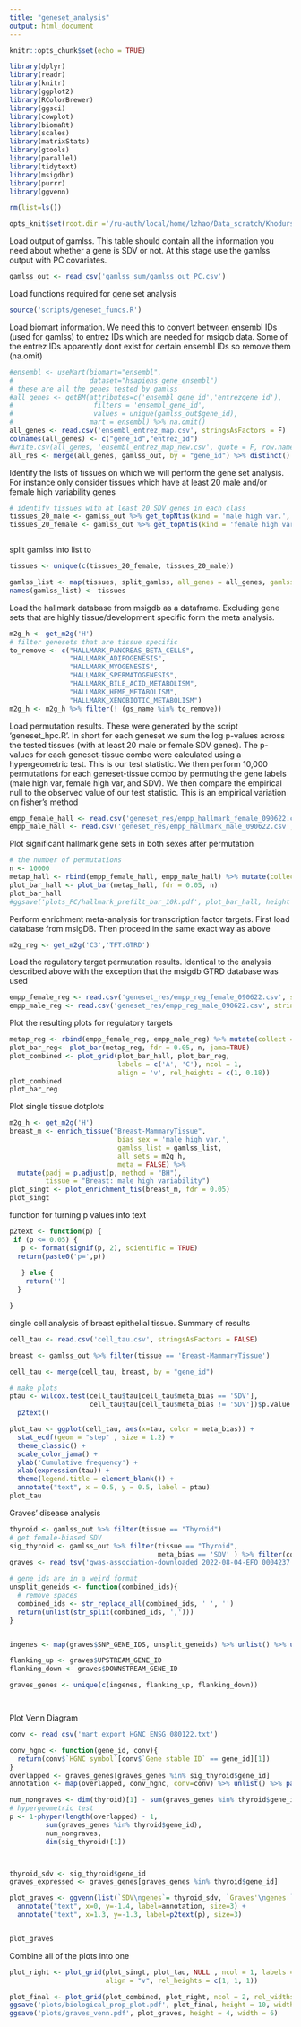 ```yaml
---
title: "geneset_analysis"
output: html_document
---
```


```r
knitr::opts_chunk$set(echo = TRUE)

library(dplyr)
library(readr)
library(knitr)
library(ggplot2)
library(RColorBrewer)
library(ggsci)
library(cowplot)
library(biomaRt)
library(scales)
library(matrixStats)
library(gtools)
library(parallel)
library(tidytext)
library(msigdbr)
library(purrr)
library(ggvenn)

rm(list=ls())

opts_knit$set(root.dir ='/ru-auth/local/home/lzhao/Data_scratch/Khodursky/sexbias_var/')

```

Load output of gamlss. This table should contain all the information you need about whether a gene
is SDV or not. At this stage use the gamlss output with PC covariates.

```r
gamlss_out <- read_csv('gamlss_sum/gamlss_out_PC.csv')

```

Load functions required for gene set analysis

```r
source('scripts/geneset_funcs.R')
```
Load biomart information. We need this to convert between ensembl IDs (used for gamlss) 
to entrez IDs which are needed for msigdb data. Some of the entrez IDs apparently dont exist 
for certain ensembl IDs so remove them (na.omit)

```r
#ensembl <- useMart(biomart="ensembl",
#                   dataset="hsapiens_gene_ensembl")
# these are all the genes tested by gamlss
#all_genes <- getBM(attributes=c('ensembl_gene_id','entrezgene_id'),
#                    filters = 'ensembl_gene_id', 
#                    values = unique(gamlss_out$gene_id), 
#                   mart = ensembl) %>% na.omit()
all_genes <- read.csv('ensembl_entrez_map.csv', stringsAsFactors = F)  
colnames(all_genes) <- c("gene_id","entrez_id")
#write.csv(all_genes, 'ensembl_entrez_map_new.csv', quote = F, row.names = F)
all_res <- merge(all_genes, gamlss_out, by = "gene_id") %>% distinct()
```

Identify the lists of tissues on which we will perform the gene set analysis.
For instance only consider tissues which have at least 20 male and/or female
high variability genes

```r

# identify tissues with at least 20 SDV genes in each class
tissues_20_male <- gamlss_out %>% get_topNtis(kind = 'male high var.', thresh = 20)
tissues_20_female <- gamlss_out %>% get_topNtis(kind = 'female high var.', thresh = 20)



```

split gamlss into list to 
```r

tissues <- unique(c(tissues_20_female, tissues_20_male))

gamlss_list <- map(tissues, split_gamlss, all_genes = all_genes, gamlss_out = gamlss_out)
names(gamlss_list) <- tissues
```

Load the hallmark database from msigdb as a dataframe. Excluding gene sets that are highly
tissue/development specific form the meta analysis.
```r
m2g_h <- get_m2g('H')
# filter genesets that are tissue specific
to_remove <- c("HALLMARK_PANCREAS_BETA_CELLS",
               "HALLMARK_ADIPOGENESIS",
               "HALLMARK_MYOGENESIS",
               "HALLMARK_SPERMATOGENESIS",
               "HALLMARK_BILE_ACID_METABOLISM",
               "HALLMARK_HEME_METABOLISM",
               "HALLMARK_XENOBIOTIC_METABOLISM")
m2g_h <- m2g_h %>% filter(! (gs_name %in% to_remove))

```

Load permutation results. These were generated by the script 'geneset_hpc.R'. In short 
for each geneset we sum the log p-values across the tested tissues (with at least 20 male or female SDV genes).
The p-values for each geneset-tissue combo were calculated using a hypergeometric test.
This is our test statistic. We then perform 10,000 permutations for each geneset-tissue combo
by permuting the gene labels (male high var, female high var, and SDV). We then compare the empirical null
to the observed value of our test statistic. This is an empirical variation on fisher's method

```r
empp_female_hall <- read.csv('geneset_res/empp_hallmark_female_090622.csv', stringsAsFactors = FALSE)
empp_male_hall <- read.csv('geneset_res/empp_hallmark_male_090622.csv', stringsAsFactors = FALSE)
```



Plot significant hallmark gene sets in both sexes after permutation

```r
# the number of permutations
n <- 10000
metap_hall <- rbind(empp_female_hall, empp_male_hall) %>% mutate(collect = "Hallmark")
plot_bar_hall <- plot_bar(metap_hall, fdr = 0.05, n)
plot_bar_hall
#ggsave('plots_PC/hallmark_prefilt_bar_10k.pdf', plot_bar_hall, height = 8, width = 6)
```




Perform enrichment meta-analysis for transcription factor targets. First load database
from msigDB. Then proceed in the same exact way as above

```r
m2g_reg <- get_m2g('C3','TFT:GTRD')

```


Load the regulatory target permutation results. Identical to the analysis described above with the exception
that the msigdb GTRD database was used


```r
empp_female_reg <- read.csv('geneset_res/empp_reg_female_090622.csv', stringsAsFactors = FALSE)
empp_male_reg <- read.csv('geneset_res/empp_reg_male_090622.csv', stringsAsFactors = FALSE)
```





Plot the resulting plots for regulatory targets

```r

metap_reg <- rbind(empp_female_reg, empp_male_reg) %>% mutate(collect = "Regulation")
plot_bar_reg<- plot_bar(metap_reg, fdr = 0.05, n, jama=TRUE)
plot_combined <- plot_grid(plot_bar_hall, plot_bar_reg, 
                           labels = c('A', 'C'), ncol = 1, 
                           align = 'v', rel_heights = c(1, 0.18))
plot_combined
plot_bar_reg
```

Plot single tissue dotplots

```r
m2g_h <- get_m2g('H')
breast_m <- enrich_tissue("Breast-MammaryTissue",
                           bias_sex = 'male high var.',
                           gamlss_list = gamlss_list,
                           all_sets = m2g_h, 
                           meta = FALSE) %>% 
  mutate(padj = p.adjust(p, method = "BH"),
         tissue = "Breast: male high variability")
plot_singt <- plot_enrichment_tis(breast_m, fdr = 0.05)
plot_singt

```

function for turning p values into text
```r
p2text <- function(p) {
 if (p <= 0.05) {
   p <- format(signif(p, 2), scientific = TRUE)
  return(paste0('p=',p))
  
   } else {
    return('')
  }

}

```

single cell analysis of breast epithelial tissue. Summary of results
```r

cell_tau <- read.csv('cell_tau.csv', stringsAsFactors = FALSE)

breast <- gamlss_out %>% filter(tissue == 'Breast-MammaryTissue')

cell_tau <- merge(cell_tau, breast, by = "gene_id")

# make plots
ptau <- wilcox.test(cell_tau$tau[cell_tau$meta_bias == 'SDV'], 
                    cell_tau$tau[cell_tau$meta_bias != 'SDV'])$p.value %>%
  p2text()

plot_tau <- ggplot(cell_tau, aes(x=tau, color = meta_bias)) +
  stat_ecdf(geom = "step" , size = 1.2) + 
  theme_classic() + 
  scale_color_jama() + 
  ylab('Cumulative frequency') + 
  xlab(expression(tau)) +
  theme(legend.title = element_blank()) + 
  annotate("text", x = 0.5, y = 0.5, label = ptau)
plot_tau


```



Graves' disease analysis

```r
thyroid <- gamlss_out %>% filter(tissue == "Thyroid")
# get female-biased SDV
sig_thyroid <- gamlss_out %>% filter(tissue == "Thyroid",
                                     meta_bias == 'SDV' ) %>% filter(coef.male.sig<0)
graves <- read_tsv('gwas-association-downloaded_2022-08-04-EFO_0004237.tsv') %>% filter(`DISEASE/TRAIT` == 'Graves\' disease')

# gene ids are in a weird format
unsplit_geneids <- function(combined_ids){
  # remove spaces
  combined_ids <- str_replace_all(combined_ids, ' ', '')
  return(unlist(str_split(combined_ids, ',')))
}


ingenes <- map(graves$SNP_GENE_IDS, unsplit_geneids) %>% unlist() %>% unique()

flanking_up <- graves$UPSTREAM_GENE_ID
flanking_down <- graves$DOWNSTREAM_GENE_ID

graves_genes <- unique(c(ingenes, flanking_up, flanking_down))




```

Plot Venn Diagram

```r
conv <- read_csv('mart_export_HGNC_ENSG_080122.txt')

conv_hgnc <- function(gene_id, conv){
  return(conv$`HGNC symbol`[conv$`Gene stable ID` == gene_id][1])
}
overlapped <- graves_genes[graves_genes %in% sig_thyroid$gene_id]
annotation <- map(overlapped, conv_hgnc, conv=conv) %>% unlist() %>% paste(collapse ='\n')

num_nongraves <- dim(thyroid)[1] - sum(graves_genes %in% thyroid$gene_id)
# hypergeometric test
p <- 1-phyper(length(overlapped) - 1, 
         sum(graves_genes %in% thyroid$gene_id), 
         num_nongraves, 
         dim(sig_thyroid)[1])



thyroid_sdv <- sig_thyroid$gene_id
graves_expressed <- graves_genes[graves_genes %in% thyroid$gene_id]

plot_graves <- ggvenn(list(`SDV\ngenes`= thyroid_sdv, `Graves'\ngenes `= graves_expressed), show_percentage = FALSE) +  
  annotate("text", x=0, y=-1.4, label=annotation, size=3) +  
  annotate("text", x=1.3, y=-1.3, label=p2text(p), size=3) 


plot_graves

```



Combine all of the plots into one
```r
plot_right <- plot_grid(plot_singt, plot_tau, NULL , ncol = 1, labels = c('B', 'D', 'E'), axis = "l",
                        align = "v", rel_heights = c(1, 1, 1))

plot_final <- plot_grid(plot_combined, plot_right, ncol = 2, rel_widths = c(0.9, 1))
ggsave('plots/biological_prop_plot.pdf', plot_final, height = 10, width = 14)
ggsave('plots/graves_venn.pdf', plot_graves, height = 4, width = 6)

```


